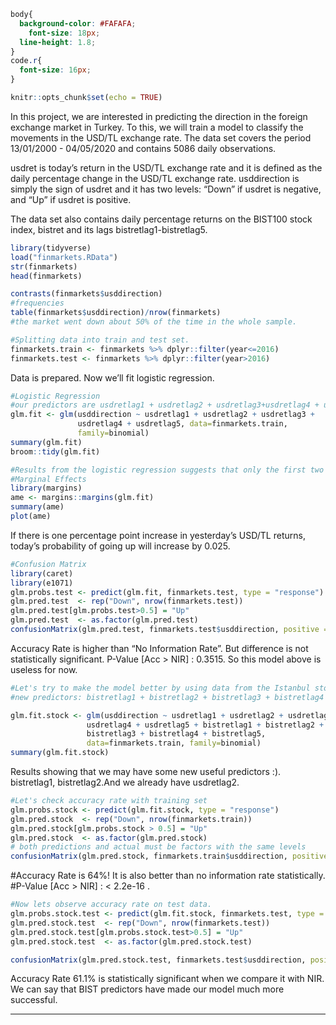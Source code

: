 
```{css, echo=FALSE}
body{
  background-color: #FAFAFA;
    font-size: 18px;
  line-height: 1.8;
}
code.r{
  font-size: 16px;
}
```
```{r setup, include=FALSE}
knitr::opts_chunk$set(echo = TRUE)
```

In this project, we are interested in predicting the direction in the foreign exchange market in Turkey. To this, we will train a model to classify the movements in the USD/TL exchange rate. The data set covers the period 13/01/2000 - 04/05/2020 and contains 5086 daily observations.

usdret is today’s return in the USD/TL exchange rate and it is defined as the daily percentage change in the USD/TL exchange rate. usddirection is simply the sign of usdret and it has two levels: “Down” if usdret is negative, and “Up” if usdret is positive.

The data set also contains daily percentage returns on the BIST100 stock index, bistret and its lags bistretlag1-bistretlag5.
```{r message=FALSE, warning=FALSE}
library(tidyverse)  
load("finmarkets.RData")
str(finmarkets)
head(finmarkets)
``` 

```{r message=FALSE, warning=FALSE}
contrasts(finmarkets$usddirection)
#frequencies
table(finmarkets$usddirection)/nrow(finmarkets)
#the market went down about 50% of the time in the whole sample.
```


```{r}
#Splitting data into train and test set.
finmarkets.train <- finmarkets %>% dplyr::filter(year<=2016)
finmarkets.test <- finmarkets %>% dplyr::filter(year>2016)
```
Data is prepared. Now we'll fit logistic regression.

```{r}
#Logistic Regression
#our predictors are usdretlag1 + usdretlag2 + usdretlag3+usdretlag4 + usdretlag5.
glm.fit <- glm(usddirection ~ usdretlag1 + usdretlag2 + usdretlag3 + 
               usdretlag4 + usdretlag5, data=finmarkets.train, 
               family=binomial)
summary(glm.fit)
broom::tidy(glm.fit)
```


```{r}
#Results from the logistic regression suggests that only the first two lags are statistically significant.(p-value)
#Marginal Effects
library(margins)
ame <- margins::margins(glm.fit)
summary(ame)
plot(ame)

```

If there is one percentage point increase in yesterday’s USD/TL returns, today’s probability of going up will increase by 0.025.
```{r}
#Confusion Matrix
library(caret)
library(e1071)
glm.probs.test <- predict(glm.fit, finmarkets.test, type = "response") 
glm.pred.test  <- rep("Down", nrow(finmarkets.test))
glm.pred.test[glm.probs.test>0.5] = "Up"
glm.pred.test  <- as.factor(glm.pred.test)
confusionMatrix(glm.pred.test, finmarkets.test$usddirection, positive = "Up")
```

Accuracy Rate is higher than "No Information Rate". But difference is not statistically significant.
 P-Value [Acc > NIR] : 0.3515.
So this model above is useless for now.
```{r}

#Let's try to make the model better by using data from the Istanbul stock market.
#new predictors: bistretlag1 + bistretlag2 + bistretlag3 + bistretlag4 + bistretlag5.

glm.fit.stock <- glm(usddirection ~ usdretlag1 + usdretlag2 + usdretlag3 + 
                 usdretlag4 + usdretlag5 + bistretlag1 + bistretlag2 +
                 bistretlag3 + bistretlag4 + bistretlag5, 
                 data=finmarkets.train, family=binomial)
summary(glm.fit.stock)

```
Results showing that we may have some new useful predictors :). bistretlag1, bistretlag2.And we already have usdretlag2.

```{r}
#Let's check accuracy rate with training set
glm.probs.stock <- predict(glm.fit.stock, type = "response") 
glm.pred.stock  <- rep("Down", nrow(finmarkets.train))
glm.pred.stock[glm.probs.stock > 0.5] = "Up"
glm.pred.stock  <- as.factor(glm.pred.stock)
# both predictions and actual must be factors with the same levels
confusionMatrix(glm.pred.stock, finmarkets.train$usddirection, positive = "Up")
```
#Accuracy Rate is 64%! It is also better than no information rate statistically.
#P-Value [Acc > NIR] : < 2.2e-16 .

```{r}
#Now lets observe accuracy rate on test data.
glm.probs.stock.test <- predict(glm.fit.stock, finmarkets.test, type = "response") 
glm.pred.stock.test  <- rep("Down", nrow(finmarkets.test))
glm.pred.stock.test[glm.probs.stock.test>0.5] = "Up"
glm.pred.stock.test  <- as.factor(glm.pred.stock.test)

confusionMatrix(glm.pred.stock.test, finmarkets.test$usddirection, positive = "Up")
```

Accuracy Rate 61.1% is statistically significant when we compare it with NIR. We can say that BIST predictors have made our model much more successful.







----------------------------------------------------------------

<div class="tocify-extend-page" data-unique="tocify-extend-page" style="height: 0;"></div>
